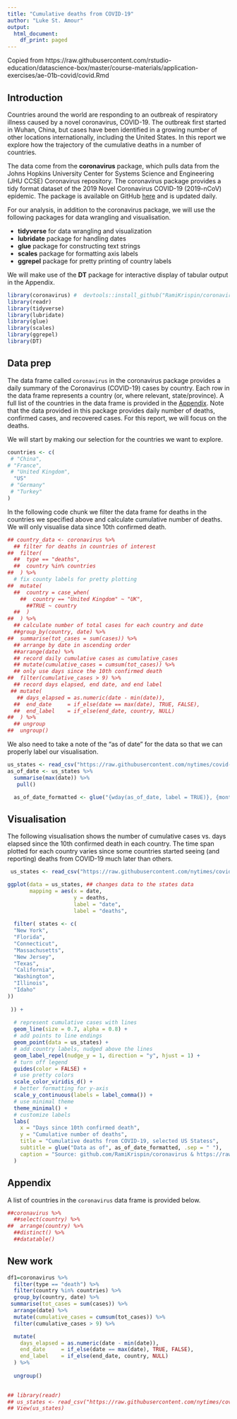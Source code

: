 ```yaml
---
title: "Cumulative deaths from COVID-19"
author: "Luke St. Amour"
output:
  html_document:
    df_print: paged
---
```

Copied from https://raw.githubusercontent.com/rstudio-education/datascience-box/master/course-materials/application-exercises/ae-01b-covid/covid.Rmd 

## Introduction

Countries around the world are responding to an outbreak of respiratory illness caused by a novel coronavirus, COVID-19.
The outbreak first started in Wuhan, China, but cases have been identified in a growing number of other locations internationally, including the United States.
In this report we explore how the trajectory of the cumulative deaths in a number of countries.

The data come from the **coronavirus** package, which pulls data from the Johns Hopkins University Center for Systems Science and Engineering (JHU CCSE) Coronavirus repository.
The coronavirus package provides a tidy format dataset of the 2019 Novel Coronavirus COVID-19 (2019-nCoV) epidemic.
The package is available on GitHub [here](https://github.com/RamiKrispin/coronavirus) and is updated daily.

For our analysis, in addition to the coronavirus package, we will use the following packages for data wrangling and visualisation.

-   **tidyverse** for data wrangling and visualization
-   **lubridate** package for handling dates
-   **glue** package for constructing text strings
-   **scales** package for formatting axis labels
-   **ggrepel** package for pretty printing of country labels

We will make use of the **DT** package for interactive display of tabular output in the Appendix.

```r
library(coronavirus) #  devtools::install_github("RamiKrispin/coronavirus")
library(readr)
library(tidyverse)
library(lubridate)
library(glue)
library(scales)
library(ggrepel)
library(DT)
```

## Data prep

The data frame called `coronavirus` in the coronavirus package provides a daily summary of the Coronavirus (COVID-19) cases by country.
Each row in the data frame represents a country (or, where relevant, state/province).
A full list of the countries in the data frame is provided in the [Appendix].
Note that the data provided in this package provides daily number of deaths, confirmed cases, and recovered cases.
For this report, we will focus on the deaths.

We will start by making our selection for the countries we want to explore.

```r
countries <- c(
 # "China",
# "France",
 # "United Kingdom",
  "US"
 # "Germany"
 # "Turkey"
)
```



In the following code chunk we filter the data frame for deaths in the countries we specified above and calculate cumulative number of deaths.
We will only visualise data since 10th confirmed death.

```r
## country_data <- coronavirus %>%
  ## filter for deaths in countries of interest
##  filter(
  ##  type == "deaths",
  ##  country %in% countries
##  ) %>%
  # fix county labels for pretty plotting
##  mutate(
  ##  country = case_when(
    ##  country == "United Kingdom" ~ "UK",
      ##TRUE ~ country
  ##  )
##  ) %>%
  ## calculate number of total cases for each country and date
  ##group_by(country, date) %>%
##  summarise(tot_cases = sum(cases)) %>%
  ## arrange by date in ascending order
  ##arrange(date) %>%
  ## record daily cumulative cases as cumulative_cases
  ## mutate(cumulative_cases = cumsum(tot_cases)) %>%
  ## only use days since the 10th confirmed death
##  filter(cumulative_cases > 9) %>%
  ## record days elapsed, end date, and end label
 ## mutate(
   ## days_elapsed = as.numeric(date - min(date)),
  ##  end_date     = if_else(date == max(date), TRUE, FALSE),
  ##  end_label    = if_else(end_date, country, NULL)
##  ) %>%
  ## ungroup
##  ungroup()
```

We also need to take a note of the "as of date" for the data so that we can properly label our visualisation.

```r
us_states <- read_csv("https://raw.githubusercontent.com/nytimes/covid-19-data/master/us-states.csv") 
as_of_date <- us_states %>% 
  summarise(max(date)) %>% 
   pull()

  as_of_date_formatted <- glue("{wday(as_of_date, label = TRUE)}, {month(as_of_date, label = TRUE)}  {day(as_of_date)}, {year(as_of_date)}")
```



## Visualisation

The following visualisation shows the number of cumulative cases vs. days elapsed since the 10th confirmed death in each country.
The time span plotted for each country varies since some countries started seeing (and reporting) deaths from COVID-19 much later than others.

```r

 us_states <- read_csv("https://raw.githubusercontent.com/nytimes/covid-19-data/master/us-states.csv")

ggplot(data = us_states, ## changes data to the states data
       mapping = aes(x = date, 
                     y = deaths, 
                     label = "date",
                     label = "deaths",
                     
  filter( states <- c(
  "New York",
  "Florida",
  "Connecticut",
  "Massachusetts",
  "New Jersey",
  "Texas",
  "California",
  "Washington",
  "Illinois",
  "Idaho"
))
                            
 )) +
 
  # represent cumulative cases with lines
  geom_line(size = 0.7, alpha = 0.8) +
  # add points to line endings
  geom_point(data = us_states) +
  # add country labels, nudged above the lines
  geom_label_repel(nudge_y = 1, direction = "y", hjust = 1) + 
  # turn off legend
  guides(color = FALSE) +
  # use pretty colors
  scale_color_viridis_d() +
  # better formatting for y-axis
  scale_y_continuous(labels = label_comma()) +
  # use minimal theme
  theme_minimal() +
  # customize labels
  labs(
    x = "Days since 10th confirmed death",
    y = "Cumulative number of deaths",
    title = "Cumulative deaths from COVID-19, selected US Statess",
    subtitle = glue("Data as of", as_of_date_formatted, .sep = " "),
    caption = "Source: github.com/RamiKrispin/coronavirus & https://raw.githubusercontent.com/nytimes/covid-19-data/master/us-states.csv"
  )
```

## Appendix

A list of countries in the `coronavirus` data frame is provided below.

```r
##coronavirus %>%
  ##select(country) %>%
##  arrange(country) %>%
  ##distinct() %>%
  ##datatable()
```


## New work

``` r
df1=coronavirus %>% 
  filter(type == "death") %>%
  filter(country %in% countries) %>%
  group_by(country, date) %>%
 summarise(tot_cases = sum(cases)) %>%
  arrange(date) %>%
  mutate(cumulative_cases = cumsum(tot_cases)) %>%
  filter(cumulative_cases > 9) %>%

  mutate(
    days_elapsed = as.numeric(date - min(date)),
    end_date     = if_else(date == max(date), TRUE, FALSE),
    end_label    = if_else(end_date, country, NULL)
  ) %>%
  
  ungroup()
 
```

```r
## library(readr)
## us_states <- read_csv("https://raw.githubusercontent.com/nytimes/covid-19-data/master/us-states.csv")
## View(us_states)
```